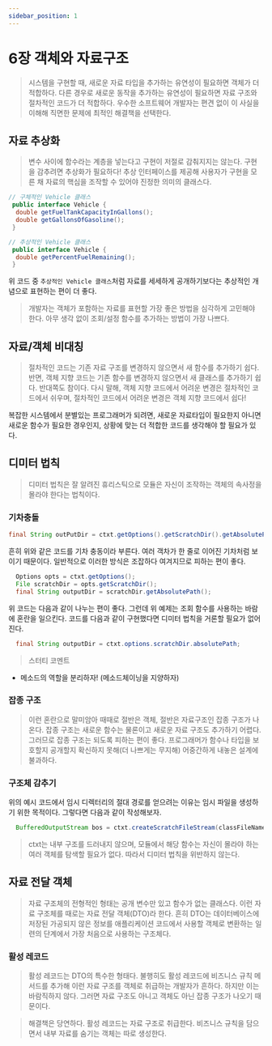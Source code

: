 ```yaml
---
sidebar_position: 1
---
```


# 6장 객체와 자료구조

> 시스템을 구현할 때, 새로운 자료 타입을 추가하는 유연성이 필요하면 객체가 더 적합하다. 다른 경우로 새로운 동작을 추가하는 유연성이 필요하면 자료 구조와 절차적인 코드가 더 적합하다.
> 우수한 소프트웨어 개발자는 편견 없이 이 사실을 이해해 직면한 문제에 최적인 해결책을 선택한다.

## 자료 추상화

> 변수 사이에 함수라는 계층을 넣는다고 구현이 저절로 감춰지지는 않는다. 구현을 감추려면 추상화가 필요하다!
> 추상 인터페이스를 제공해 사용자가 구현을 모른 채 자료의 핵심을 조작할 수 있어야 진정한 의미의 클래스다.

```java
// 구체적인 Vehicle 클래스
 public interface Vehicle {
  double getFuelTankCapacityInGallons();
  double getGallonsOfGasoline();
 }
```

```java
// 추상적인 Vehicle 클래스
 public interface Vehicle {
  double getPercentFuelRemaining();
 }
```

위 코드 중 `추상적인 Vehicle 클래스`처럼 자료를 세세하게 공개하기보다는 추상적인 개념으로 표현하는 편이 더 좋다.

> 개발자는 객체가 포함하는 자료를 표현할 가장 좋은 방법을 심각하게 고민해야 한다. 아무 생각 없이 조회/설정 함수를 추가하는 방법이 가장 나쁘다.

## 자료/객체 비대칭

> 절차적인 코드는 기존 자료 구조를 변경하지 않으면서 새 함수를 추가하기 쉽다. 반면, 객체 지향 코드는 기존 함수를 변경하지 않으면서 새 클래스를 추가하기 쉽다.
> 반대쪽도 참이다.
> 다시 말해, 객체 지향 코드에서 어려운 변경은 절차적인 코드에서 쉬우며, 절차적인 코드에서 어려운 변경은 객체 지향 코드에서 쉽다!

복잡한 시스템에서 분별있는 프로그래머가 되려면, 새로운 자료타입이 필요한지 아니면 새로운 함수가 필요한 경우인지, 상황에 맞는 더 적합한 코드를 생각해야 할 필요가 있다.

## 디미터 법칙

> 디미터 법칙은 잘 알려진 휴리스틱으로 모듈은 자신이 조작하는 객체의 속사정을 몰라야 한다는 법칙이다.

### 기차충돌

```java
final String outPutDir = ctxt.getOptions().getScratchDir().getAbsolutePath();
```

흔히 위와 같은 코드를 기차 충동이라 부른다.
여러 객차가 한 줄로 이어진 기차처럼 보이기 때문이다. 일반적으로 이러한 방식은 조잡하다 여겨지므로 피하는 편이 좋다.

```java
  Options opts = ctxt.getOptions();
  File scratchDir = opts.getScratchDir();
  final String outputDir = scratchDir.getAbsolutePath();
```

위 코드는 다음과 같이 나누는 편이 좋다.
그런데 위 예제는 조회 함수를 사용하는 바람에 혼란을 일으킨다. 코드를 다음과 같이 구현했다면 디미터 법칙을 거론할 필요가 없어진다.

```java
  final String outputDir = ctxt.options.scratchDir.absolutePath;
```

> 스터티 코멘트

- 메소드의 역할을 분리하자! (메소드체이닝을 지양하자)

### 잡종 구조

> 이런 혼란으로 말미암아 때때로 절반은 객체, 절반은 자료구조인 잡종 구조가 나온다.
> 잡종 구조는 새로운 함수는 물론이고 새로운 자료 구조도 추가하기 어렵다. 그러므로 잡종 구조는 되도록 피하는 편이 좋다.
> 프로그래머가 함수나 타입을 보호할지 공개할지 확신하지 못해(더 나쁘게는 무지해) 어중간하게 내놓은 설계에 불과하다.

### 구조체 감추기

위의 예시 코드에서 임시 디렉터리의 절대 경로를 얻으려는 이유는 임시 파일을 생성하기 위한 목적이다.
그렇다면 다음과 같이 작성해보자.

```java
  BufferedOutputStream bos = ctxt.createScratchFileStream(classFileName);
```

> ctxt는 내부 구조를 드러내지 않으며, 모듈에서 해당 함수는 자신이 몰라야 하는 여러 객체를 탐색할 필요가 없다. 따라서 디미터 법칙을 위반하지 않는다.

## 자료 전달 객체

> 자료 구조체의 전형적인 형태는 공개 변수만 있고 함수가 없는 클래스다. 이런 자료 구조체를 때로는 자료 전달 객체(DTO)라 한다.
> 흔히 DTO는 데이터베이스에 저장된 가공되지 않은 정보를 애플리케이션 코드에서 사용할 객체로 변환하는 일련의 단계에서 가장 처음으로 사용하는 구조체다.

### 활성 레코드

> 활성 레코드는 DTO의 특수한 형태다.
> 불행히도 활성 레코드에 비즈니스 규칙 메서드를 추가해 이런 자료 구조를 객체로 취급하는 개발자가 흔하다.
> 하지만 이는 바람직하지 않다. 그러면 자료 구조도 아니고 객체도 아닌 잡종 구조가 나오기 때문이다.

> 해결책은 당연하다. 활성 레코드는 자료 구조로 취급한다. 비즈니스 규칙을 담으면서 내부 자료를 숨기는 객체는 따로 생성한다.
